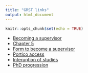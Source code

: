```yaml
---
title: "GRST links"
output: html_document
---
```


```r
knitr::opts_chunk$set(echo = TRUE)
```

* [Becoming a supervisor](https://tsoo-math.github.io/ucl2/grst/becoming-a-supervisor.txt)
* [Chapter 5](https://www.ucl.ac.uk/academic-manual/chapters/chapter-5-research-degrees-framework#supervisors)
* [Form to become a supervisor](https://tsoo-math.github.io/ucl2/grst/standard.docx)
* [Portico access](https://tsoo-math.github.io/ucl2/grst/form-port.docx)
* [Interuption of studies](https://tsoo-math.github.io/ucl2/grst/interruption-of-study-research-students.docx)
* [PhD progression](https://tsoo-math.github.io/ucl2/grst/progression.txt)


